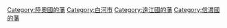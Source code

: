 [[Category:陸奧國的藩|Category:陸奧國的藩]]
[[Category:白河市|Category:白河市]]
[[Category:遠江國的藩|Category:遠江國的藩]]
[[Category:信濃國的藩|Category:信濃國的藩]]